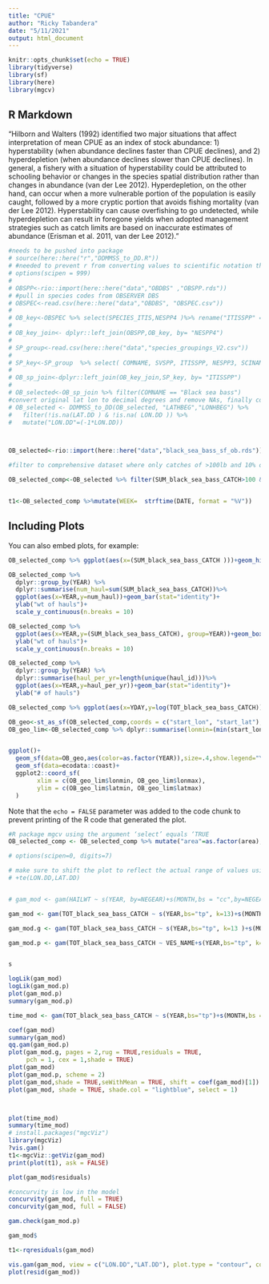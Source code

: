 ```yaml
---
title: "CPUE"
author: "Ricky Tabandera"
date: "5/11/2021"
output: html_document
---
```


```r
knitr::opts_chunk$set(echo = TRUE)
library(tidyverse)
library(sf)
library(here)
library(mgcv)
```

## R Markdown

"Hilborn and Walters (1992)
identified two major situations that affect interpretation of mean CPUE as an index of stock
abundance: 1) hyperstability (when abundance declines faster than CPUE declines), and 2)
hyperdepletion (when abundance declines slower than CPUE declines). In general, a fishery with
a situation of hyperstability could be attributed to schooling behavior or changes in the species
spatial distribution rather than changes in abundance (van der Lee 2012). Hyperdepletion, on the
other hand, can occur when a more vulnerable portion of the population is easily caught,
followed by a more cryptic portion that avoids fishing mortality (van der Lee 2012).
Hyperstability can cause overfishing to go undetected, while hyperdepletion can result in
foregone yields when adopted management strategies such as catch limits are based on
inaccurate estimates of abundance (Erisman et al. 2011, van der Lee 2012). "


```r
#needs to be pushed into package 
# source(here::here("r","DDMMSS_to_DD.R"))
# #needed to prevent r from converting values to scientific notation that breaks the script that converts degree minute second cords to decimal degree
# options(scipen = 999)
# 
# OBSPP<-rio::import(here::here("data","OBDBS" ,"OBSPP.rds"))
# #pull in species codes from OBSERVER DBS
# OBSPEC<-read.csv(here::here("data","OBDBS", "OBSPEC.csv"))
# 
# OB_key<-OBSPEC %>% select(SPECIES_ITIS,NESPP4 )%>% rename("ITISSPP" ="SPECIES_ITIS")
# 
# OB_key_join<- dplyr::left_join(OBSPP,OB_key, by= "NESPP4")
# 
# SP_group<-read.csv(here::here("data","species_groupings_V2.csv"))
# 
# SP_key<-SP_group  %>% select( COMNAME, SVSPP, ITISSPP, NESPP3, SCINAME) %>% mutate(COMNAME= stringr::str_to_sentence(COMNAME))
# 
# OB_sp_join<-dplyr::left_join(OB_key_join,SP_key, by= "ITISSPP")
# 
# OB_selected<-OB_sp_join %>% filter(COMNAME == "Black sea bass")
#convert original lat lon to decimal degrees and remove NAs, finally convery lon to negitive values 
# OB_selected <- DDMMSS_to_DD(OB_selected, "LATHBEG","LONHBEG") %>% 
#   filter(!is.na(LAT.DD ) & !is.na( LON.DD )) %>%
#   mutate("LON.DD"=(-1*LON.DD))



OB_selected<-rio::import(here::here("data","black_sea_bass_sf_ob.rds"))

#filter to comprehensive dataset where only catches of >100lb and 10% of catch are BSB

OB_selected_comp<-OB_selected %>% filter(SUM_black_sea_bass_CATCH>100 & (SUM_black_sea_bass_CATCH/TOT_CATCH)>.1)


t1<-OB_selected_comp %>%mutate(WEEK=  strftime(DATE, format = "%V"))


```

## Including Plots

You can also embed plots, for example:


```r
OB_selected_comp %>% ggplot(aes(x=(SUM_black_sea_bass_CATCH )))+geom_histogram(binwidth = 100)
```

```r

OB_selected_comp %>%
  dplyr::group_by(YEAR) %>%
  dplyr::summarise(num_haul=sum(SUM_black_sea_bass_CATCH))%>%
  ggplot(aes(x=YEAR,y=num_haul))+geom_bar(stat="identity")+
  ylab("wt of hauls")+
  scale_y_continuous(n.breaks = 10)
```


```r
OB_selected_comp %>%
  ggplot(aes(x=YEAR,y=(SUM_black_sea_bass_CATCH), group=YEAR))+geom_boxplot()+
  ylab("wt of hauls")+
  scale_y_continuous(n.breaks = 10)
```




```r


OB_selected_comp %>%
  dplyr::group_by(YEAR) %>%
  dplyr::summarise(haul_per_yr=length(unique(haul_id)))%>%
  ggplot(aes(x=YEAR,y=haul_per_yr))+geom_bar(stat="identity")+
  ylab("# of hauls")


```

```r
OB_selected_comp %>% ggplot(aes(x=YDAY,y=log(TOT_black_sea_bass_CATCH)))+geom_point()+facet_grid(cols = vars(YEAR))
```




```r



OB_geo<-st_as_sf(OB_selected_comp,coords = c("start_lon", "start_lat"), crs=4269 )
OB_geo_lim<-OB_selected_comp %>% dplyr::summarise(lonmin=(min(start_lon)-1), lonmax=(max(start_lon)+1), latmin=(min(start_lat)-1), latmax=(max(start_lat)+1))


ggplot()+
  geom_sf(data=OB_geo,aes(color=as.factor(YEAR)),size=.4,show.legend="Year" )+
  geom_sf(data=ecodata::coast)+
  ggplot2::coord_sf(
        xlim = c(OB_geo_lim$lonmin, OB_geo_lim$lonmax),
        ylim = c(OB_geo_lim$latmin, OB_geo_lim$latmax)
  )

```

Note that the `echo = FALSE` parameter was added to the code chunk to prevent printing of the R code that generated the plot.

```r

#R package mgcv using the argument ‘select’ equals ‘TRUE
OB_selected_comp <- OB_selected_comp %>% mutate("area"=as.factor(area), "gear_code_obs"=as.factor(gear_code_obs), "mesh_size"=as.factor(mesh_size) )

# options(scipen=0, digits=7)

# make sure to shift the plot to reflect the actual range of values using seWithMean = TRUE, shift = coef(gam_model)[1]
# +te(LON.DD,LAT.DD)


# gam_mod <- gam(HAILWT ~ s(YEAR, by=NEGEAR)+s(MONTH,bs = "cc",by=NEGEAR),family= "quasi", data = OB_selected, method = "REML", select=TRUE)

gam_mod <- gam(TOT_black_sea_bass_CATCH ~ s(YEAR,bs="tp", k=13)+s(MONTH,bs = "cc",k=12)+te(start_lon,start_lat, bs="gp", k= 13),family= "nb", data=OB_selected_comp, method = "REML", select=TRUE)

gam_mod.g <- gam(TOT_black_sea_bass_CATCH ~ s(YEAR,bs="tp", k=13 )+s(MONTH,bs = "cc",k=12,by=gear_code_obs)+te(start_lon,start_lat, bs="gp", k= 13),family= "nb", data=OB_selected_comp, method = "REML", select=TRUE)

gam_mod.p <- gam(TOT_black_sea_bass_CATCH ~ VES_NAME+s(YEAR,bs="tp", k=13)+s(MONTH,bs = "cc",k=12)+te(start_lon,start_lat, bs="gp", k= 13),family= "nb", data=OB_selected_comp, method = "REML", select=TRUE)


s

logLik(gam_mod)
logLik(gam_mod.p)
plot(gam_mod.p)
summary(gam_mod.p)

time_mod <- gam(TOT_black_sea_bass_CATCH ~ s(YEAR,bs="tp")+s(MONTH,bs = "cc"),family= "nb", data=OB_selected, method = "REML", select=TRUE)

coef(gam_mod)
summary(gam_mod)
qq.gam(gam_mod.p)
plot(gam_mod.g, pages = 2,rug = TRUE,residuals = TRUE,
     pch = 1, cex = 1,shade = TRUE)
plot(gam_mod)
plot(gam_mod.p, scheme = 2)
plot(gam_mod,shade = TRUE,seWithMean = TRUE, shift = coef(gam_mod)[1])
plot(gam_mod, shade = TRUE, shade.col = "lightblue", select = 1)



plot(time_mod)
summary(time_mod)
# install.packages("mgcViz")
library(mgcViz)
?vis.gam()
t1<-mgcViz::getViz(gam_mod)
print(plot(t1), ask = FALSE)

plot(gam_mod$residuals)

#concurvity is low in the model
concurvity(gam_mod, full = TRUE)
concurvity(gam_mod, full = FALSE)

gam.check(gam_mod.p)

gam_mod$

t1<-rqresiduals(gam_mod)

```





```r

vis.gam(gam_mod, view = c("LON.DD","LAT.DD"), plot.type = "contour", color = "heat", too.far = .1)
plot(resid(gam_mod))

```









